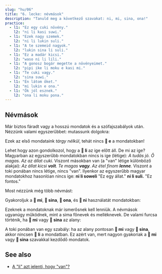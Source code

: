 ```yaml
---
slug: "hu/06"
title: "6. lecke: névmások"
description: "Tanuld meg a következő szavakat: ni, mi, sina, ona!"
practice:
  - l1: "Ez egy cuki növény."
    l2: "ni li kasi suwi."
  - l1: "Ezek nagy szemek."
    l2: "ni li lukin suli."
  - l1: "A te szemeid nagyok."
    l2: "lukin sina li suli."
  - l1: "Ez a madár kicsi."
    l2: "waso ni li lili."
  - l1: "A gonosz bogár megette a növényeimet."
    l2: "pipi ike li moku e kasi mi."
  - l1: "Te cuki vagy."
    l2: "sina suwi."
  - l1: "Én látom őket."
    l2: "mi lukin e ona."
  - l1: "Ők jól esznek."
    l2: "ona li moku pona."
---
```



## Névmások

Már biztos fáradt vagy a hosszú mondatok és a szófajszabályok után. Nézzünk valami egyszerűbbet: mutassunk dolgokra:

<List>
  <Word sl="ni" m="ez, az" />
  <Sentence sl="ni li soweli." m="Ez egy állat." />
  <Sentence sl="ni li kasi." m="Eg egy növény." />
  <Sentence sl="ni li moku suwi." m="Ez egy édes étel." />
  <Sentence sl="ni li suli." m="Ez fontos." />
  <Sentence sl="ni li pona wawa." m="Ez elképesztően jó." />
</List>

Ezek az első mondataink _tárgy nélkül_, tehát nincs **󱤉 e** a mondatokban!

Lehet hogy azon gondolkozol, hogy a **󱤧 li** az ige előtt áll. De mi az ige? Magyarban az egyszerűbb mondatokban nincs is ige (létige): *A tudás jó. Ő magas. Az az állat cuki.* Viszont másokban van (a "van" létige különböző alakjai): *Az állat kicsi **volt**. Te magas **vagy**. Az étel finom **lenne**.* Viszont a toki ponában nincs létige, nincs "van". Ilyenkor az egyszerűbb magyar mondatokhoz hasonlóan nincs ige: **ni li soweli** "Ez egy állat." **ni li suli.** "Ez fontos."

Most nézzünk még több névmást:

<List>
  <Word sl="mi" m="én, mi; enyém, miénk" />
  <Word sl="sina" m="te; tiéd" />
  <Word sl="ona" m="ő, az, ők; övé, övék" />
</List>

Gyakoroljuk a **󱤴 mi**, **󱥞 sina**, **󱥆 ona**, és **󱥁 ni** használatát mondatokban:

<List>
  <Sentence sl="kasi ni li suli." m="Ez a növény nagy." />
  <Sentence sl="sona sina li wawa." m="A te tudásod elképesztő." />
  <Sentence sl="pipi ni li pipi mi." m="Ez az én bogaram." />
  <Sentence sl="waso sina li lukin e mi." m="A te madarad lát engem." />
  <Sentence sl="waso li moku e pipi ni." m="A madár megeszi ezt a bogarat." />
  <Sentence sl="soweli mi li moku e kasi ona." m="Az állatom megeszi az növényét." />
</List>

Ezeknek a mondatoknak már ismerősnek kell lenniük. A névmások ugyanúgy működnek, mint a sima főnevek és melléknevek. De valami furcsa történik, ha **󱤴 mi** vagy **󱥞 sina** az alany:

<List>
  <Sentence sl="mi wawa." m="Én erős vagyok." />
  <Sentence sl="sina lukin e moku." m="Te látsz ételt." />
  <Sentence sl="mi sona e kasi suli." m="Én ismerem a nagy növényt." />
  <Sentence sl="sina sona e suli kasi." m="Te ismered a növény méretét." />
</List>

A toki ponában van egy szabály: ha az alany pontosan **󱤴 mi** vagy **󱥞 sina**, akkor nincsen **󱤧 li** a mondatban. Ez azért van, mert nagyon gyakoriak a **󱤴 mi** vagy **󱥞 sina** szavakkal kezdődő mondatok.

<Practice exercises={frontmatter.practice} client:load />

## See also
* [A "li" azt jelenti, hogy "van"?](hu/li-and-is)

